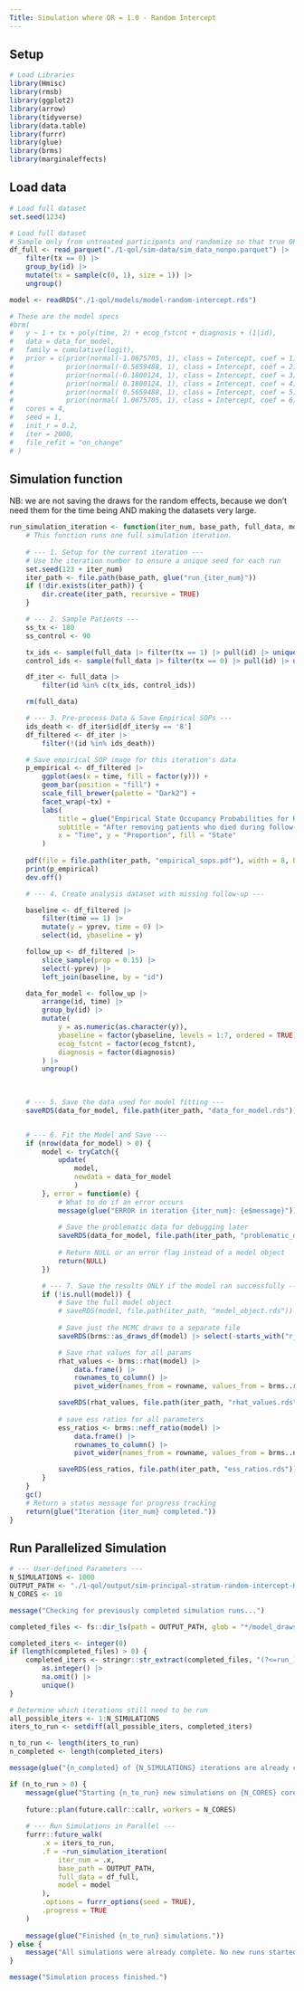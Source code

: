 ```yaml
---
Title: Simulation where OR = 1.0 - Random Intercept
---
```



## Setup
```r
# Load Libraries
library(Hmisc)
library(rmsb)
library(ggplot2)
library(arrow)
library(tidyverse)
library(data.table)
library(furrr)
library(glue)
library(brms)
library(marginaleffects)
```

## Load data

```r
# Load full dataset
set.seed(1234)

# Load full dataset
# Sample only from untreated participants and randomize so that true OR == 1
df_full <- read_parquet("./1-qol/sim-data/sim_data_nonpo.parquet") |> 
    filter(tx == 0) |> 
    group_by(id) |> 
    mutate(tx = sample(c(0, 1), size = 1)) |> 
    ungroup()

model <- readRDS("./1-qol/models/model-random-intercept.rds")

# These are the model specs
#brm(
#   y ~ 1 + tx + poly(time, 2) + ecog_fstcnt + diagnosis + (1|id),
#   data = data_for_model,
#   family = cumulative(logit),
#   prior = c(prior(normal(-1.0675705, 1), class = Intercept, coef = 1),
#             prior(normal(-0.5659488, 1), class = Intercept, coef = 2),
#             prior(normal(-0.1800124, 1), class = Intercept, coef = 3),
#             prior(normal( 0.1800124, 1), class = Intercept, coef = 4),
#             prior(normal( 0.5659488, 1), class = Intercept, coef = 5),
#             prior(normal( 1.0675705, 1), class = Intercept, coef = 6)),
#   cores = 4,
#   seed = 1,
#   init_r = 0.2,
#   iter = 2000,
#   file_refit = "on_change"
# )
```


## Simulation function

NB: we are not saving the draws for the random effects, because we don't need them for the time being AND making the datasets very large.

```r
run_simulation_iteration <- function(iter_num, base_path, full_data, model) {
    # This function runs one full simulation iteration.
    
    # --- 1. Setup for the current iteration ---
    # Use the iteration number to ensure a unique seed for each run
    set.seed(123 + iter_num)
    iter_path <- file.path(base_path, glue("run_{iter_num}"))
    if (!dir.exists(iter_path)) {
        dir.create(iter_path, recursive = TRUE)
    }

    # --- 2. Sample Patients ---
    ss_tx <- 180
    ss_control <- 90

    tx_ids <- sample(full_data |> filter(tx == 1) |> pull(id) |> unique(), ss_tx, replace = FALSE)
    control_ids <- sample(full_data |> filter(tx == 0) |> pull(id) |> unique(), ss_control, replace = FALSE)

    df_iter <- full_data |>
        filter(id %in% c(tx_ids, control_ids))

    rm(full_data)

    # --- 3. Pre-process Data & Save Empirical SOPs ---
    ids_death <- df_iter$id[df_iter$y == '8']
    df_filtered <- df_iter |>
        filter(!(id %in% ids_death))

    # Save empirical SOP image for this iteration's data
    p_empirical <- df_filtered |>
        ggplot(aes(x = time, fill = factor(y))) +
        geom_bar(position = "fill") +
        scale_fill_brewer(palette = "Dark2") +
        facet_wrap(~tx) +
        labs(
            title = glue("Empirical State Occupancy Probabilities for Run {iter_num}"),
            subtitle = "After removing patients who died during follow-up",
            x = "Time", y = "Proportion", fill = "State"
        )
    
    pdf(file = file.path(iter_path, "empirical_sops.pdf"), width = 8, height = 6)
    print(p_empirical)
    dev.off()

    # --- 4. Create analysis dataset with missing follow-up ---

    baseline <- df_filtered |>
        filter(time == 1) |>
        mutate(y = yprev, time = 0) |>
        select(id, ybaseline = y)

    follow_up <- df_filtered |>
        slice_sample(prop = 0.15) |>
        select(-yprev) |> 
        left_join(baseline, by = "id")

    data_for_model <- follow_up |> 
        arrange(id, time) |>
        group_by(id) |>
        mutate(
            y = as.numeric(as.character(y)),
            ybaseline = factor(ybaseline, levels = 1:7, ordered = TRUE), #brms can handle ordered factors as Xs
            ecog_fstcnt = factor(ecog_fstcnt),
            diagnosis = factor(diagnosis)
        ) |> 
        ungroup()
        
        

    # --- 5. Save the data used for model fitting ---
    saveRDS(data_for_model, file.path(iter_path, "data_for_model.rds"))


    # --- 6. Fit the Model and Save ---
    if (nrow(data_for_model) > 0) {
        model <- tryCatch({
            update(
                model, 
                newdata = data_for_model
                )
        }, error = function(e) {
            # What to do if an error occurs
            message(glue("ERROR in iteration {iter_num}: {e$message}"))
            
            # Save the problematic data for debugging later
            saveRDS(data_for_model, file.path(iter_path, "problematic_data.rds"))
            
            # Return NULL or an error flag instead of a model object
            return(NULL)
        })

        # --- 7. Save the results ONLY if the model ran successfully ---
        if (!is.null(model)) {
            # Save the full model object
            # saveRDS(model, file.path(iter_path, "model_object.rds"))
            
            # Save just the MCMC draws to a separate file
            saveRDS(brms::as_draws_df(model) |> select(-starts_with("r_id")), file.path(iter_path, "model_draws.rds"))

            # Save rhat values for all params
            rhat_values <- brms::rhat(model) |> 
                data.frame() |> 
                rownames_to_column() |> 
                pivot_wider(names_from = rowname, values_from = brms..rhat.model.)

            saveRDS(rhat_values, file.path(iter_path, "rhat_values.rds"))
            
            # save ess ratios for all parameters
            ess_ratios <- brms::neff_ratio(model) |> 
                data.frame() |> 
                rownames_to_column() |> 
                pivot_wider(names_from = rowname, values_from = brms..neff_ratio.model.)

            saveRDS(ess_ratios, file.path(iter_path, "ess_ratios.rds"))
        }
    }
    gc()
    # Return a status message for progress tracking
    return(glue("Iteration {iter_num} completed."))
}
```

## Run Parallelized Simulation
```r
# --- User-defined Parameters ---
N_SIMULATIONS <- 1000 
OUTPUT_PATH <- "./1-qol/output/sim-principal-stratum-random-intercept-H0/" # Base path for all output
N_CORES <- 10 

message("Checking for previously completed simulation runs...")

completed_files <- fs::dir_ls(path = OUTPUT_PATH, glob = "*/model_draws.rds", recurse = TRUE)

completed_iters <- integer(0) 
if (length(completed_files) > 0) {
    completed_iters <- stringr::str_extract(completed_files, "(?<=run_)\\d+") |>
        as.integer() |>
        na.omit() |>
        unique()
}

# Determine which iterations still need to be run
all_possible_iters <- 1:N_SIMULATIONS
iters_to_run <- setdiff(all_possible_iters, completed_iters)

n_to_run <- length(iters_to_run)
n_completed <- length(completed_iters)

message(glue("{n_completed} of {N_SIMULATIONS} iterations are already complete."))

if (n_to_run > 0) {
    message(glue("Starting {n_to_run} new simulations on {N_CORES} cores..."))
    
    future::plan(future.callr::callr, workers = N_CORES)
    
    # --- Run Simulations in Parallel ---
    furrr::future_walk(
        .x = iters_to_run,
        .f = ~run_simulation_iteration(
            iter_num = .x,
            base_path = OUTPUT_PATH,
            full_data = df_full,
            model = model
        ),
        .options = furrr_options(seed = TRUE),
        .progress = TRUE
    )
    
    message(glue("Finished {n_to_run} simulations."))
} else {
    message("All simulations were already complete. No new runs started.")
}

message("Simulation process finished.")
```